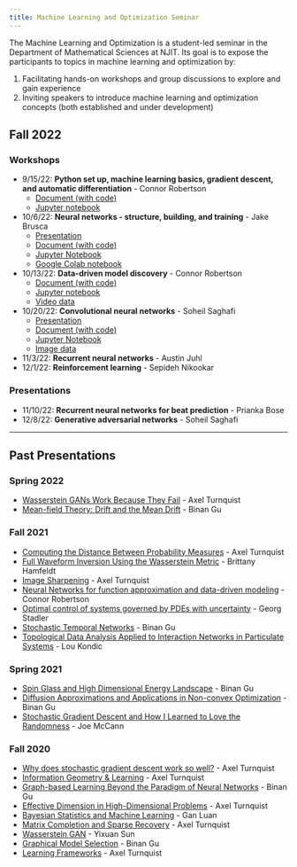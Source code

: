 ```yaml
---
title: Machine Learning and Optimization Seminar
---
```


The Machine Learning and Optimization is a student-led seminar in the Department of Mathematical Sciences at NJIT.
Its goal is to expose the participants to topics in machine learning and optimization by:

1. Facilitating hands-on workshops and group discussions to explore and gain experience
2. Inviting speakers to introduce machine learning and optimization concepts (both established and under development)


## Fall 2022

### Workshops
- 9/15/22: **Python set up, machine learning basics, gradient descent, and automatic differentiation** - Connor Robertson
    - [Document (with code)](fall_2022/workshop1_intro/workshop1_intro.qmd)
    - [Jupyter notebook](fall_2022/workshop1_intro/workshop1_intro.ipynb)
- 10/6/22: **Neural networks - structure, building, and training** - Jake Brusca
    - [Presentation](fall_2022/workshop2_nn/workshop2_nn.pdf)
    - [Document (with code)](fall_2022/workshop2_nn/workshop2_nn.qmd)
    - [Jupyter Notebook](fall_2022/workshop2_nn/workshop2_nn.ipynb)
    - [Google Colab notebook](https://colab.research.google.com/drive/1c7aMC1141f1myYAh06nGsL03SMJLrG6M?usp=sharing)
- 10/13/22: **Data-driven model discovery** - Connor Robertson
    - [Document (with code)](fall_2022/workshop3_discovery/workshop3_discovery.qmd)
    - [Jupyter notebook](fall_2022/workshop3_discovery/workshop3_discovery.ipynb)
    - [Video data](fall_2022/workshop3_discovery/youtube_video.mp4)
- 10/20/22: **Convolutional neural networks** - Soheil Saghafi
    - [Presentation](fall_2022/workshop4_cnn/workshop4_cnn.pptx)
    - [Document (with code)](fall_2022/workshop4_cnn/workshop4_cnn.qmd)
    - [Jupyter Notebook](fall_2022/workshop4_cnn/workshop4_cnn.ipynb)
    - [Image data](fall_2022/workshop4_cnn/test_images.zip)
- 11/3/22: **Recurrent neural networks** - Austin Juhl
- 12/1/22: **Reinforcement learning** - Sepideh Nikookar

### Presentations
- 11/10/22: **Recurrent neural networks for beat prediction** - Prianka Bose
- 12/8/22: **Generative adversarial networks** - Soheil Saghafi

---
## Past Presentations


### Spring 2022
- [Wasserstein GANs Work Because They Fail](spring_2022/O_MT_1_Turnquist.pdf) - Axel Turnquist
- [Mean-field Theory: Drift and the Mean Drift](spring_2022/O_MT_2_G u.pdf) - Binan Gu

### Fall 2021
- [Computing the Distance Between Probability Measures](fall_2021/Computing\ the\ Distance\ Between\ Probability\ Measures\ -\ Axel\ Turnquist.pdf) - Axel Turnquist
- [Full Waveform Inversion Using the Wasserstein Metric](fall_2021/Full\ Waveform\ Inversion\ Using\ the\ Wasserstein\ Metric\ -\ Brittany\ Hamfeldt.pdf) - Brittany Hamfeldt
- [Image Sharpening](fall_2021/Image\ Sharpening\ -\ Axel\ Turnquist.pdf) - Axel Turnquist
- [Neural Networks for function approximation and data-driven modeling](fall_2021/Neural\ networks\ for\ function\ approximation\ and\ -\ Connor\ Robertson.pdf) - Connor Robertson
- [Optimal control of systems governed by PDEs with uncertainty](fall_2021/Optimal\ control\ of\ systems\ governed\ by\ PDEs\ with\ -\ Georg\ Stadler.pdf) - Georg Stadler
- [Stochastic Temporal Networks](fall_2021/Stochastic\ Temporal\ Networks\ -\ Binan\ Gu.pdf) - Binan Gu
- [Topological Data Analysis Applied to Interaction Networks in Particulate Systems](fall_2021/Topological\ Data\ Analysis\ Applied\ to\ Interaction\ Networks\ in\ Particulate\ Systems\ -\ Lou\ Kondic.pdf) - Lou Kondic

### Spring 2021
- [Spin Glass and High Dimensional Energy Landscape](spring_2021/Talk_II_Gu_energy_landscape.pdf) - Binan Gu
- [Diffusion Approximations and Applications in Non-convex Optimization](spring_2021/Talk_IX_Gu_diffusion_approx.pdf) - Binan Gu
- [Stochastic Gradient Descent and How I Learned to Love the Randomness](spring_2021/Talk_X_McCann_SGD.pptx) - Joe McCann

### Fall 2020
- [Why does stochastic gradient descent work so well?](fall_2020/Autumn\ Machine\ Learning\ I.pdf) - Axel Turnquist
- [Information Geometry & Learning](fall_2020/Autumn\ Machine\ Learning\ II.pdf) - Axel Turnquist
- [Graph-based Learning Beyond the Paradigm of Neural Networks](fall_2020/Autumn\ Machine\ Learning\ III.pdf) - Binan Gu
- [Effective Dimension in High-Dimensional Problems](fall_2020/Autumn\ Machine\ Learning\ IV.pdf) - Axel Turnquist
- [Bayesian Statistics and Machine Learning](fall_2020/Autumn\ Machine\ Learning\ V.pdf) - Gan Luan
- [Matrix Completion and Sparse Recovery](fall_2020/Autumn\ Machine\ Learning\ VI.pdf) - Axel Turnquist
- [Wasserstein GAN](fall_2020/Autumn\ Machine\ Learning\ VII.pdf) - Yixuan Sun
- [Graphical Model Selection](fall_2020/Autumn\ Machine\ Learning\ VIII.pdf) - Binan Gu
- [Learning Frameworks](fall_2020/Autumn\ Machine\ Learning\ X.pdf) - Axel Turnquist
